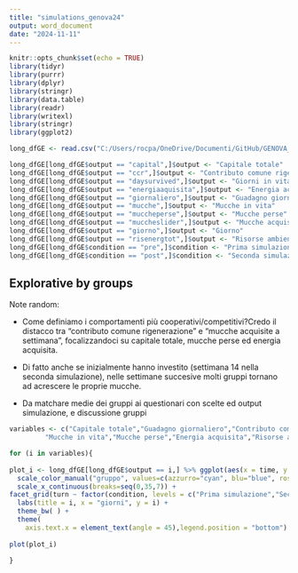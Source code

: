 ---
title: "simulations_genova24"
output: word_document
date: "2024-11-11"
---

```{r setup, include=FALSE}
knitr::opts_chunk$set(echo = TRUE)
library(tidyr)
library(purrr)
library(dplyr)
library(stringr)
library(data.table)
library(readr)
library(writexl)
library(stringr)
library(ggplot2)

long_dfGE <- read.csv("C:/Users/rocpa/OneDrive/Documenti/GitHub/GENOVA_wya/archiviati/simulationsGE24.csv",sep=",")

long_dfGE[long_dfGE$output == "capital",]$output <- "Capitale totale"
long_dfGE[long_dfGE$output == "ccr",]$output <- "Contributo comune rigenerazione"
long_dfGE[long_dfGE$output == "daysurvived",]$output <- "Giorni in vita farmers"
long_dfGE[long_dfGE$output == "energiaaquisita",]$output <- "Energia acquisita"
long_dfGE[long_dfGE$output == "giornaliero",]$output <- "Guadagno giornaliero"
long_dfGE[long_dfGE$output == "mucche",]$output <- "Mucche in vita"
long_dfGE[long_dfGE$output == "muccheperse",]$output <- "Mucche perse"
long_dfGE[long_dfGE$output == "muccheslider",]$output <- "Mucche acquisite a settimana"
long_dfGE[long_dfGE$output == "giorno",]$output <- "Giorno"
long_dfGE[long_dfGE$output == "risenergtot",]$output <- "Risorse ambientali"
long_dfGE[long_dfGE$condition == "pre",]$condition <- "Prima simulazione"
long_dfGE[long_dfGE$condition == "post",]$condition <- "Seconda simulazione"

```

## Explorative by groups

Note random:

- Come definiamo i comportamenti più cooperativi/competitivi?Credo il distacco tra "contributo comune rigenerazione" e "mucche acquisite a settimana", focalizzandoci su capitale totale, mucche perse ed energia acquisita.

- Di fatto anche se inizialmente hanno investito (settimana 14 nella seconda simulazione), nelle settimane succesive molti gruppi tornano ad acrescere le proprie mucche.

- Da matchare medie dei gruppi ai questionari con scelte ed output simulazione, e discussione gruppi

```{r read_data, echo=FALSE}

variables <- c("Capitale totale","Guadagno giornaliero","Contributo comune rigenerazione","Mucche acquisite a settimana",
         "Mucche in vita","Mucche perse","Energia acquisita","Risorse ambientali","Giorni in vita farmers","Giorno")

for (i in variables){
 
plot_i <- long_dfGE[long_dfGE$output == i,] %>% ggplot(aes(x = time, y = score)) + geom_line(aes(color = group_color)) +
  scale_color_manual("gruppo", values=c(azzurro="cyan", blu="blue", rosso = "red",giallo = "yellow",rosa = "pink")) +
  scale_x_continuous(breaks=seq(0,35,7)) +
facet_grid(turn ~ factor(condition, levels = c("Prima simulazione","Seconda simulazione")), scales = "free_y") +
  labs(title = i, x = "giorni", y = i) + 
  theme_bw( ) + 
  theme(
    axis.text.x = element_text(angle = 45),legend.position = "bottom")
  
plot(plot_i)

}
```